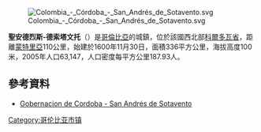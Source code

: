 [[Image:Colombia_-_Córdoba_-_San_Andrés_de_Sotavento.svg|right]]

'''聖安德烈斯-德索塔文托'''（{{lang-es|San Andrés de Sotavento}}）是[[哥倫比亞|哥倫比亞]]的城鎮，位於該國西北部[[科爾多瓦省_(哥倫比亞)|科爾多瓦省]]，距離[[蒙特里亞|蒙特里亞]]110公里，始建於1600年11月30日，面積336平方公里，海拔高度100米，2005年人口63,147，人口密度每平方公里187.93人。

==參考資料==
*{{es icon}} [http://www.cordoba.gov.co/cordoba/san_andres.html Gobernacion de Cordoba - San Andrés de Sotavento]{{dead link|date=2018年1月 |bot=InternetArchiveBot |fix-attempted=yes }}

{{coord|9|9|N|75|30|W|region:CO_type:adm2nd_source:GNS-enwiki|display=title}}

{{Colombia-geo-stub}}
[[Category:哥伦比亚市镇|Category:哥伦比亚市镇]]